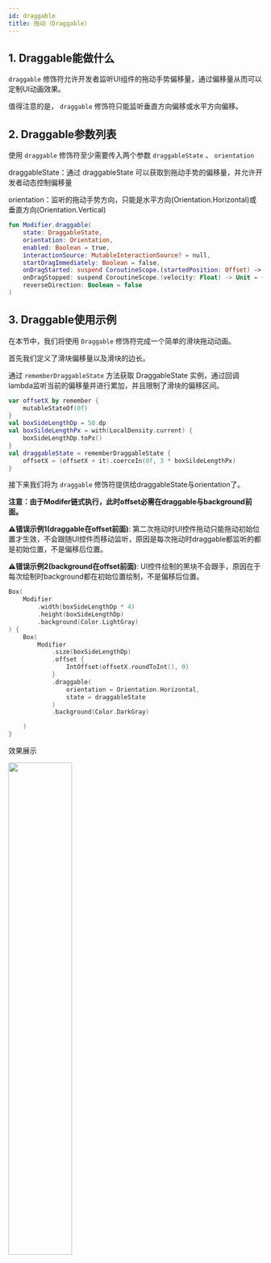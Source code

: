 ```yaml
---
id: draggable
title: 拖动（Draggable）
---
```



## 1. Draggable能做什么

 <code>draggable</code> 修饰符允许开发者监听UI组件的拖动手势偏移量，通过偏移量从而可以定制UI动画效果。

值得注意的是， <code>draggable</code> 修饰符只能监听垂直方向偏移或水平方向偏移。

## 2. Draggable参数列表

使用 <code>draggable</code> 修饰符至少需要传入两个参数 <code>draggableState</code> 、 <code>orientation</code> 

draggableState：通过 draggableState 可以获取到拖动手势的偏移量，并允许开发者动态控制偏移量

orientation：监听的拖动手势方向，只能是水平方向(Orientation.Horizontal)或垂直方向(Orientation.Vertical)

```kotlin
fun Modifier.draggable(
    state: DraggableState,
    orientation: Orientation,
    enabled: Boolean = true,
    interactionSource: MutableInteractionSource? = null,
    startDragImmediately: Boolean = false,
    onDragStarted: suspend CoroutineScope.(startedPosition: Offset) -> Unit = {},
    onDragStopped: suspend CoroutineScope.(velocity: Float) -> Unit = {},
    reverseDirection: Boolean = false
)
```

## 3. Draggable使用示例

在本节中，我们将使用 <code>Draggable</code> 修饰符完成一个简单的滑块拖动动画。

首先我们定义了滑块偏移量以及滑块的边长。

通过 <code>rememberDraggableState</code> 方法获取 DraggableState 实例，通过回调lambda监听当前的偏移量并进行累加，并且限制了滑块的偏移区间。

```kotlin
var offsetX by remember {
    mutableStateOf(0f)
}
val boxSideLengthDp = 50.dp
val boxSildeLengthPx = with(LocalDensity.current) {
    boxSideLengthDp.toPx()
}
val draggableState = rememberDraggableState {
    offsetX = (offsetX + it).coerceIn(0f, 3 * boxSildeLengthPx)
}
```

接下来我们将为 <code>draggable</code> 修饰符提供给draggableState与orientation了。

**注意：由于Modifer链式执行，此时offset必需在draggable与background前面。**

**⚠️错误示例1(draggable在offset前面)**: 第二次拖动时UI控件拖动只能拖动初始位置才生效，不会跟随UI控件而移动监听，原因是每次拖动时draggable都监听的都是初始位置，不是偏移后位置。

**⚠️错误示例2(background在offset前面)**: UI控件绘制的黑块不会跟手，原因在于每次绘制时background都在初始位置绘制，不是偏移后位置。

```kotlin
Box(
    Modifier
        .width(boxSideLengthDp * 4)
        .height(boxSideLengthDp)
        .background(Color.LightGray)
) {
    Box(
        Modifier
            .size(boxSideLengthDp)
            .offset {
                IntOffset(offsetX.roundToInt(), 0)
            }
            .draggable(
                orientation = Orientation.Horizontal,
                state = draggableState
            )
            .background(Color.DarkGray)

    )
}
```

效果展示

<img src = {demoGif} width = "50%" height = "50%" />

